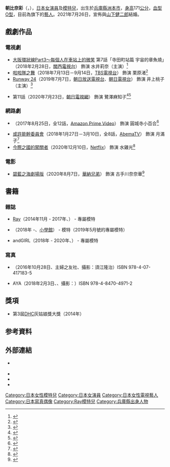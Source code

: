 {{noteTA
|G1=TV
|G2=Show
|G3=Movie
|G4=JPShow
|1=zh-tw:今際之國的闖關者;zh-hk:今際之國的有栖;zh-cn:弥留之国的爱丽丝;
}}
{{藝人
| 姓名 = 朝比奈彩
| 類型 = 女演員
| 圖片 =
| 圖片尺寸 = 
| 圖片簡介 = 
| 原名 = 
| 羅馬拼音 = Asahina Aya
| 綽號 = 
| 國籍 = {{JPN}}
| 出生日期 = {{Birth date and age|1993|10|6}}
| 出生地點 = {{JPN}}[[兵庫縣|兵庫縣]][[洲本市|洲本市]]
| 職業 = [[演員|演員]]、[[模特兒|模特兒]]
| 語言 = [[日語|日語]]
| 教育程度 = {{lj|兵庫縣立洲本實業高等學校|兵庫県立洲本実業高等学校}}
| 配偶 = {{marriage|[[山下健二郎|山下健二郎]]|2021}}
| 出道日期 = 2014年
| 出道地點 = {{JPN}}
| 出道作 = 《{{lj|東京愛麗絲|東京アリス_(稚野鳥子の漫画)#配信ドラマ}}》
| 代表作 =《[[今際之國的闖關者|今際之國的闖關者]]》
| 活躍年代 = 2014年至今
| 經紀公司 = {{lj|生島企劃室|生島企画室}}
{{Infobox name module|japanese=朝比奈 彩
|kana=あさひな あや
|romaji=Asahina Aya
}}
}}
{{Infobox YouTube personality
| channel_url = UCJydJSBQ5vTaAn2Qghh6C-g
| channel_display_name = 朝比奈ちゃんねる
| years_active = 2020年至今
| subscribers = 9萬人
| views = 5百萬
| stats_update = {{dts|2022-03-09}}
| silver_year = 
| silver_button = 
| gold_year = 
| gold_button = 
}}
'''朝比奈彩'''（{{jpn|j=朝比奈 彩|hg=あさひな あや|rm=Asahina Aya}}，{{bd|1993年|10月6日}}），[[日本|日本]][[女演員|女演員]]及[[模特兒|模特兒]]，出生於[[兵庫縣|兵庫縣]][[洲本市|洲本市]]，[[身高|身高]]171[[公分|公分]]，[[血型|血型]][[O型|O型]]，目前為{{lj|生島企劃室|生島企画室}}旗下的[[藝人|藝人]]。2021年7月26日，宣佈與[[山下健二郎|山下健二郎]]結婚。

== 戲劇作品 ==
=== 電視劇 ===
* [[大阪環狀線_每人在車站的愛情故事#第三季|大阪環狀線Part3～每個人在車站上的微笑]] 第7話「寺田町站篇 宇宙的章魚燒」（2018年2月28日，[[關西電視台|關西電視台]]） 飾演 水井莉奈（主演）<ref>{{Cite news |url= http://www.oricon.co.jp/news/2096040/full/ |title= 朝比奈彩、地上波ドラマ初出演　「地元・関西でドラマに出演できてうれしい」 |newspaper= ORICON NEWS |publisher= oricon ME |date= 2017-08-23 |accessdate= 2017-08-23 |language= ja |archive-date= 2021-02-14 |archive-url= https://web.archive.org/web/20210214212302/https://www.oricon.co.jp/news/2096040/full/ |dead-url= no }}</ref>
* [[啦啦隊之舞|啦啦隊之舞]]（2018年7月13日－9月14日，[[TBS電視台|TBS電視台]]） 飾演 栗原渚<ref>{{Cite news |url=https://natalie.mu/eiga/news/276448 |title=土屋太鳳主演「チア☆ダン」に石井杏奈、山本舞香ら出演、制服ビジュアル解禁 |newspaper=映画ナタリー |date=2018-04-04 |accessdate=2018-04-04 |language=ja |archive-date=2018-04-04 |archive-url=https://web.archive.org/web/20180404000044/https://natalie.mu/eiga/news/276448 |dead-url=no }}</ref>
* [[Runway_24|Runway 24]]（2019年7月7日，[[朝日放送電視台|朝日放送電視台]]、[[朝日電視台|朝日電視台]]） 飾演 井上桃子（主演）<ref name="natalie20190530">{{Cite news |url= https://natalie.mu/eiga/news/333381 |title= 朝比奈彩、連ドラ初主演！LCC舞台のお仕事ドラマに犬飼貴丈、白石隼也ら |newspaper= 映画ナタリー |publisher= ナターシャ |date= 2019-05-30 |accessdate= 2019-05-30 |language= ja |archive-date= 2019-06-12 |archive-url= https://web.archive.org/web/20190612145032/https://natalie.mu/eiga/news/333381 |dead-url= no }}</ref>
* {{lj|警視廳・搜查一課長|警視庁・搜査一課長2020}} 第11話（2020年7月23日，[[全日本新聞網|朝日電視網]]） 飾演 鷺澤麻知子<ref>{{Cite news|url=https://www.oricon.co.jp/news/2167621/full/|title=朝比奈彩、初めての刑事ドラマで“元ヤン”“3歳の子どもの母”役に挑戦|newspaper=ORICON NEWS|agency=オリコン|date=2020-07-23|accessdate=2020-07-24|language=ja|archive-date=2021-02-08|archive-url=https://web.archive.org/web/20210208100659/https://www.oricon.co.jp/news/2167621/full/|dead-url=no}}</ref><ref>{{Cite news|url=https://mantan-web.jp/article/20200722dog00m200004000c.html|title=朝比奈彩:9頭身美女がワケあり元ヤンキーに! 傷害致死事件に3歳の息子…「警視庁・捜査一課長」で刑事ドラマ初出演|newspaper=まんたんウェブ|agency=MANTAN|date=2020-07-23|accessdate=2020-07-24|language=ja|archive-date=2020-10-17|archive-url=https://web.archive.org/web/20201017034633/https://mantan-web.jp/article/20200722dog00m200004000c.html|dead-url=no}}</ref>

=== 網路劇 ===
* {{lj|東京愛麗絲|東京アリス_(稚野鳥子の漫画)#配信ドラマ}}（2017年8月25日，全12話，[[亞馬遜影片|Amazon Prime Video]]） 飾演 圓城寺小百合<ref name="oricon20170721">{{Cite news |url= http://www.oricon.co.jp/news/2094475/full/ |title= 山本美月主演、『東京アリス』連続ドラマ化　Amazonプライムで独占配信 |newspaper= ORICON NEWS |publisher= oricon ME |date= 2017-07-21 |accessdate= 2017-08-25 |language= ja |archive-date= 2019-06-05 |archive-url= https://web.archive.org/web/20190605161812/https://www.oricon.co.jp/news/2094475/full/ |dead-url= no }}</ref>
* [[或許能幹委員會#電視劇|或許能幹委員會]]（2018年1月27日－3月10日，全8話，[[AbemaTV|AbemaTV]]） 飾演 月滿子<ref>{{cite news|url=https://natalie.mu/comic/news/260689|title=あの夜もしかしたらあの子と…「やれたかも委員会」実写化、主演はロバート秋山|newspaper=コミックナタリー|date=2017-12-12|accessdate=2017-12-12|language=ja|archive-date=2021-02-14|archive-url=https://web.archive.org/web/20210214044544/https://natalie.mu/comic/news/260689|dead-url=no}}</ref>
* [[今際之國的闖關者_(電視劇)|今際之國的闖關者]]（2020年12月10日，[[Netflix|Netflix]]） 飾演 水雞光<ref>{{Citenews|url=https://mdpr.jp/news/detail/2205264|title=仲里依紗・町田啓太ら、山崎賢人＆土屋太鳳W主演「今際の国のアリス」豪華キャスト解禁|newspaper=モデルプレス|date=2020-09-01|accessdate=2020-12-12|language=ja|archive-date=2021-01-22|archive-url=https://web.archive.org/web/20210122035038/https://mdpr.jp/news/detail/2205264|dead-url=no}}</ref>

=== 電影 ===
* [[碧藍之海劇場版|碧藍之海劇場版]]（2020年8月7日，[[華納兄弟|華納兄弟]]） 飾演 古手川奈奈華<ref>{{Cite news|url=https://eiga.com/news/20200306/5/|title=真っ裸、マッチョ、美女軍団――「ぐらんぶる」予告完成！　主題歌は「sumika」が担当|newspaper=映画.com|date=2020-03-06|accessdate=2020-03-06|language=ja|archive-date=2020-10-04|archive-url=https://web.archive.org/web/20201004053110/https://eiga.com/news/20200306/5/|dead-url=no}}</ref>

== 書籍 ==
=== 雜誌 ===
* [[Ray_(雜誌)|Ray]]（2014年11月 - 2017年、{{lj|主婦之友社|主婦の友社}}） - 專屬模特
* {{lj|Oggi|Oggi}}（2018年 -、[[小學館|小學館]]） - 模特（2019年5月號的專屬模特）
* andGIRL（2018年 - 2020年、{{lj|M-ON! Entertainment|エムオン・エンタテインメント}}） - 專屬模特

=== 寫真 ===
* {{lang|ja|彩だらけ}}（2016年10月28日、主婦之友社、攝影：須江隆治）ISBN 978-4-07-417183-5
* AYA（2018年2月3日、{{lj|Wani Books|ワニブックス}}、攝影：{{lj|西田幸樹|西田幸樹}}）ISBN 978-4-8470-4971-2

== 獎項 ==
* 第3屆[[DHC|DHC]]灰姑娘獎大獎（2014年）

== 参考資料 ==
{{Reflist}}

== 外部連結 ==
* {{Official|https://www.ikushimakikaku.co.jp/asahina-aya/|生島企劃室官方個人檔案}} {{ja}}
* {{Twitter|asahina18a}}
* {{instagram|asahina_aya}}
* {{youtube|channel=UCJydJSBQ5vTaAn2Qghh6C-g|朝比奈彩}}

{{DEFAULTSORT:Asahina Aya}} 
[[Category:日本女性模特兒|Category:日本女性模特兒]]
[[Category:日本女演員|Category:日本女演員]]
[[Category:日本女性電視藝人|Category:日本女性電視藝人]]
[[Category:日本寫真偶像|Category:日本寫真偶像]]
[[Category:Ray模特兒|Category:Ray模特兒]]
[[Category:兵庫縣出身人物|Category:兵庫縣出身人物]]
